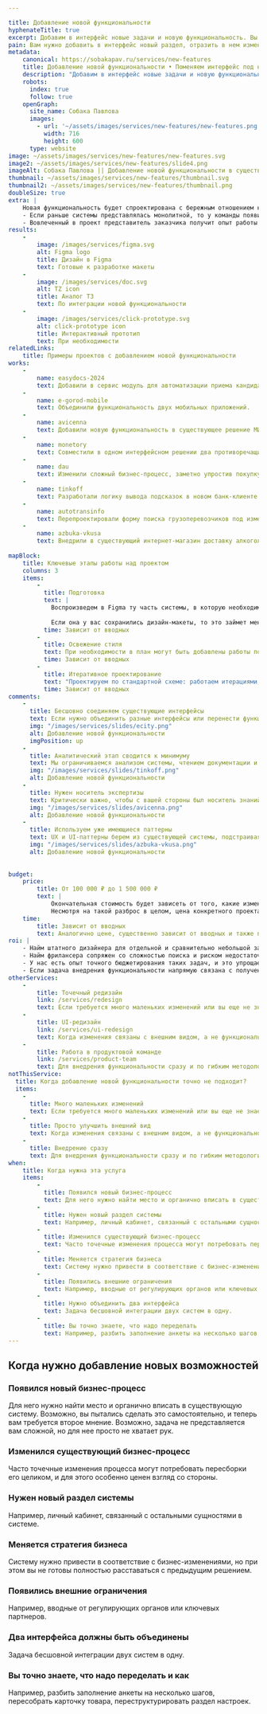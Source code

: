 ```yaml
---

title: Добавление новой функцио­нальности
hyphenateTitle: true
excerpt: Добавим в интерфейс новые задачи и новую функциональность. Вы сможете развивать ваш продукт, не меняя систему целиком, не ломая то, что уже работает.
pain: Вам нужно добавить в интерфейс новый раздел, отразить в нем изменения бизнес-процессов, новую стратегию бизнеса или новые ограничения.
metadata:
    canonical: https://sobakapav.ru/services/new-features
    title: Добавление новой функциональности • Поменяем интерфейс под новые задачи
    description: "Добавим в интерфейс новые задачи и новую функциональность. Вы сможете развивать ваш продукт, не меняя систему целиком, не ломая то, что уже работает."
    robots:
      index: true
      follow: true
    openGraph:
      site_name: Собака Павлова
      images:
        - url: '~/assets/images/services/new-features/new-features.png'
          width: 716
          height: 600
      type: website
image: ~/assets/images/services/new-features/new-features.svg
image2: ~/assets/images/services/new-features/slide4.png
imageAlt: Собака Павлова || Добавление новой функциональности в существующий продукт
thumbnail: ~/assets/images/services/new-features/thumbnail.svg
thumbnail2: ~/assets/images/services/new-features/thumbnail.png
doubleSize: true
extra: |
    Новая функциональность будет спроектирована с бережным отношением к уже существующему интерфейсу
    - Если раньше системы представлялась монолитной, то у команды появится опыт ее изменения и развития.
    - Вовлеченный в проект представитель заказчика получит опыт работы с дизайн-командой, если раньше его не имел.
results:
    -
        image: /images/services/figma.svg
        alt: Figma logo
        title: Дизайн в Figma
        text: Готовые к разработке макеты
    -
        image: /images/services/doc.svg
        alt: TZ icon
        title: Аналог ТЗ
        text: По интеграции новой функциональности
    -
        image: /images/services/click-prototype.svg
        alt: click-prototype icon
        title: Интерактивный прототип
        text: При необходимости
relatedLinks:
    title: Примеры проектов с добавлением новой функциональности
works:
    -
        name: easydocs-2024
        text: Добавили в сервис модуль для автоматизации приема кандидатов на работу.
    -
        name: e-gorod-mobile
        text: Объединили функциональность двух мобильных приложений.
    - 
        name: avicenna
        text: Добавили новую функциональность в существующее решение МИС «Авиценна».
    - 
        name: monetory
        text: Совместили в одном интерфейсном решении два противоречащих друг другу паттерна.
    -
        name: dau
        text: Изменили сложный бизнес-процесс, заметно упростив покупку билетов.
    -
        name: tinkoff
        text: Разработали логику вывода подсказок в новом банк-клиенте.  
    -
        name: autotransinfo
        text: Перепроектировали форму поиска грузоперевозчиков под изменившиеся вводные.
    -
        name: azbuka-vkusa
        text: Внедрили в существующий интернет-магазин доставку алкоголя.
    
mapBlock:
    title: Ключевые этапы работы над проектом
    columns: 3
    items:
        -
          title: Подготовка
          text: |
            Воспроизведем в Figma ту часть системы, в которую необходимо добавить новую функциональность.
            
            Если она у вас сохранились дизайн-макеты, то это займет меньше времени или вообще не понадобится.
          time: Зависит от вводных
        -
          title: Освежение стиля
          text: При необходимости в план могут быть добавлены работы по улучшению UI. Обычно это актуально, когда внедрения существенные, а старая система визуально устарела.
          time: Зависит от вводных
        -
          title: Итеративное проектирование
          text: "Проектируем по стандартной схеме: работаем итерациями, согласовываем с вами, при необходимости — тестируем на пользователях."
          time: Зависит от вводных
comments:
    -
      title: Бесшовно соединяем существующие интерфейсы
      text: Если нужно объединить разные интерфейсы или перенести функциональность из одного в другой.
      img: "/images/services/slides/ecity.png"
      alt: Добавление новой функциональности
      imgPosition: up
    -
      title: Аналитический этап сводится к минимуму
      text: Мы ограничиваемся анализом системы, чтением документации и интервью с заказчиком.
      img: "/images/services/slides/tinkoff.png"
      alt: Добавление новой функциональности 
    -
      title: Нужен носитель экспертизы
      text: Критически важно, чтобы с вашей стороны был носитель знаний (аналитик, менеджер продукта), который точно знает, какую функциональность требуется внедрить и как все должно работать. И этот человек будет полностью вовлечен в проект.
      img: "/images/services/slides/avicenna.png"
      alt: Добавление новой функциональности
    -
      title: Используем уже имеющиеся паттерны
      text: UX и UI-паттерны берем из существующей системы, подстраиваясь под имеющийся Look & feel.
      img: "/images/services/slides/azbuka-vkusa.png"
      alt: Добавление новой функциональности
    
    
budget:
    price: 
        title: От 100 000 ₽ до 1 500 000 ₽
        text: |
            Окончательная стоимость будет зависеть от того, какие изменения потребуются: нижняя граница при изменении небольшого процесса и верхняя, если речь идет о внедрение нового раздела.
            Несмотря на такой разброс в целом, цена конкретного проекта предсказуема и считается с высокой точностью, исходя из вводных.
    time:
        title: Зависит от вводных
        text: Аналогично цене, существенно зависит от вводных и также поддается точному планированию.
roi: | 
    - Найм штатного дизайнера для отдельной и сравнительно небольшой задачи часто оказывается менее выгодным, чем привлечение специалистов на проект. Кроме того, это сопряжено с рисками, что даже у вполне квалифицированного кандидата нет опыта решения именно такого класса довольно специфических задач.
    - Найм фрилансера сопряжен со сложностью поиска и риском недостаточной вовлеченности. Причина — такие проекты сложно положить в портфолио. 
    - У нас есть опыт точного бюджетирования таких задач, и это упрощает финансовое планирование, в том числе прогнозирование выгод. 
    - Если задача внедрения функциональности напрямую связана с получением прибыли, то критичной становится скорость, дата, с которой компания начнет зарабатывать на новой функциональности.
otherServices:
    - 
        title: Точечный редизайн
        link: /services/redesign
        text: Если требуется много маленьких изменений или вы еще не знаете, что конкретно нужно менять. 
    - 
        title: UI-редизайн
        link: /services/ui-redesign
        text: Когда изменения связаны с внешним видом, а не функциональностью. 
    - 
        title: Работа в продуктовой команде
        link: /services/product-team
        text: Для внедрения функциональности сразу и по гибким методологиям, это эффективнее сделать с внедрением в команду разработки.
notThisService:
  title: Когда добавление новой функциональности точно не подходит?
  items:
    -
      title: Много маленьких изменений
      text: Если требуется много маленьких изменений или вы еще не знаете, что конкретно нужно менять, то вам поможет [точечный редизайн](/services/redesign). 
    -
      title: Просто улучшить внешний вид
      text: Когда изменения связаны с внешним видом, а не функциональностью — [UI-редизайн](/services/ui-redesign). 
    -
      title: Внедрение сразу
      text: Для внедрения функциональности сразу и по гибким методологиям, это эффективнее сделать с [внедрением в команду разработки](/services/product-team). 
when:
    title: Когда нужна эта услуга
    items:
        -
          title: Появился новый бизнес-процесс
          text: Для него нужно найти место и органично вписать в существующую систему. Возможно, вы пытались сделать это самостоятельно, и теперь вам нужно второе мнение. Или же для задачи просто не хватает рук.
        -
          title: Нужен новый раздел системы
          text: Например, личный кабинет, связанный с остальными сущностями в системе.
        -
          title: Изменился существующий бизнес-процесс
          text: Часто точечные изменения процесса могут потребовать пересборки его целиком, и для этого особенно ценен взгляд со стороны.
        -
          title: Меняется стратегия бизнеса
          text: Систему нужно привести в соответствие с бизнес-изменениями, но при этом вы не готовы полностью расставаться с предыдущим решением.
        -
          title: Появились внешние ограничения
          text: Например, вводные от регулирующих органов или ключевых партнеров.
        -
          title: Нужно объединить два интерфейса
          text: Задача бесшовной интеграции двух систем в одну.
        -
          title: Вы точно знаете, что надо переделать
          text: Например, разбить заполнение анкеты на несколько шагов, пересобрать карточку товара, переструктурировать раздел настроек.
---
```


## Когда нужно добавление новых возможностей

### Появился новый бизнес-процесс

Для него нужно найти место и органично вписать в существующую систему. Возможно, вы пытались сделать это самостоятельно, и теперь вам требуется второе мнение. Возможно, задача не представляется вам сложной, но для нее просто не хватает рук.

### Изменился существующий бизнес-процесс

Часто точечные изменения процесса могут потребовать пересборки его целиком, и для этого особенно ценен взгляд со стороны.

### Нужен новый раздел системы

Например, личный кабинет, связанный с остальными сущностями в системе.

### Меняется стратегия бизнеса

Систему нужно привести в соответствие с бизнес-изменениями, но при этом вы не готовы полностью расставаться с предыдущим решением.

### Появились внешние ограничения

Например, вводные от регулирующих органов или ключевых партнеров.

### Два интерфейса должны быть объединены

Задача бесшовной интеграции двух систем в одну.

### Вы точно знаете, что надо переделать и как

Например, разбить заполнение анкеты на несколько шагов, пересобрать карточку товара, переструктурировать раздел настроек.
